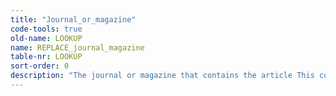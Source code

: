 ```yaml
---
title: "Journal_or_magazine"
code-tools: true
old-name: LOOKUP
name: REPLACE_journal_magazine
table-nr: LOOKUP
sort-order: 0
description: "The journal or magazine that contains the article This could be a standardized rather than a literal name"
---
```

